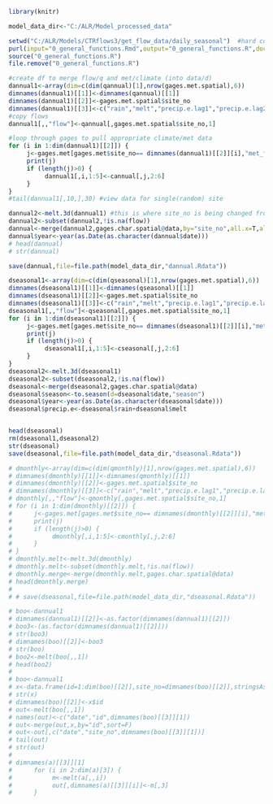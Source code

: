 ```r
library(knitr)

model_data_dir<-"C:/ALR/Model_processed_data"

setwd("C:/ALR/Models/CTRflows3/get_flow_data/daily_seasonal")  #hard coded directory name...change me
purl(input="0_general_functions.Rmd",output="0_general_functions.R",documentation=0)
source("0_general_functions.R")
file.remove("0_general_functions.R")
```

```r
#create df to merge flow/q and met/climate (into data/d)
dannual1<-array(dim=c(dim(qannual)[1],nrow(gages.met.spatial),6))
dimnames(dannual1)[[1]]<-dimnames(qannual)[[1]]
dimnames(dannual1)[[2]]<-gages.met.spatial$site_no
dimnames(dannual1)[[3]]<-c("rain","melt","precip.e.lag1","precip.e.lag2","precip.e.lag3","flow")
#copy flows
dannual1[,,"flow"]<-qannual[,gages.met.spatial$site_no,1]

#loop through gages to pull appropriate climate/met data
for (i in 1:dim(dannual1)[[2]]) {
     j<-gages.met[gages.met$site_no== dimnames(dannual1)[[2]][i],"met_filename"]
     print(j)
     if (length(j)>0) {
          dannual1[,i,1:5]<-cannual[,j,2:6]
     }
}
#tail(dannual1[,10,],30) #view data for single(random) site

dannual2<-melt.3d(dannual1) #this is where site_no is being changed from char to numeric!
dannual2<-subset(dannual2,!is.na(flow))
dannual<-merge(dannual2,gages.char.spatial@data,by="site_no",all.x=T,all.y=F,sort=F)
dannual$year<-year(as.Date(as.character(dannual$date)))
# head(dannual)
# str(dannual)

save(dannual,file=file.path(model_data_dir,"dannual.Rdata"))
```

```r
dseasonal1<-array(dim=c(dim(qseasonal)[1],nrow(gages.met.spatial),6))
dimnames(dseasonal1)[[1]]<-dimnames(qseasonal)[[1]]
dimnames(dseasonal1)[[2]]<-gages.met.spatial$site_no
dimnames(dseasonal1)[[3]]<-c("rain","melt","precip.e.lag1","precip.e.lag2","precip.e.lag3","flow")
dseasonal1[,,"flow"]<-qseasonal[,gages.met.spatial$site_no,1]
for (i in 1:dim(dseasonal1)[[2]]) {
     j<-gages.met[gages.met$site_no== dimnames(dseasonal1)[[2]][i],"met_filename"]
     print(j)
     if (length(j)>0) {
          dseasonal1[,i,1:5]<-cseasonal[,j,2:6]
     }
}
dseasonal2<-melt.3d(dseasonal1)
dseasonal2<-subset(dseasonal2,!is.na(flow))
dseasonal<-merge(dseasonal2,gages.char.spatial@data)
dseasonal$season<-to.season(d=dseasonal$date,"season")
dseasonal$year<-year(as.Date(as.character(dseasonal$date)))
dseasonal$precip.e<-dseasonal$rain+dseasonal$melt


head(dseasonal)
rm(dseasonal1,dseasonal2)
str(dseasonal)
save(dseasonal,file=file.path(model_data_dir,"dseasonal.Rdata"))
```

```r
# dmonthly<-array(dim=c(dim(qmonthly)[1],nrow(gages.met.spatial),6))
# dimnames(dmonthly)[[1]]<-dimnames(qmonthly)[[1]]
# dimnames(dmonthly)[[2]]<-gages.met.spatial$site_no
# dimnames(dmonthly)[[3]]<-c("rain","melt","precip.e.lag1","precip.e.lag2","precip.e.lag3","flow")
# dmonthly[,,"flow"]<-qmonthly[,gages.met.spatial$site_no,1]
# for (i in 1:dim(dmonthly)[[2]]) {
#      j<-gages.met[gages.met$site_no== dimnames(dmonthly)[[2]][i],"met_filename"]
#      print(j)
#      if (length(j)>0) {
#           dmonthly[,i,1:5]<-cmonthly[,j,2:6]
#      }
# }
# dmonthly.melt<-melt.3d(dmonthly)
# dmonthly.melt<-subset(dmonthly.melt,!is.na(flow))
# dmonthly.merge<-merge(dmonthly.melt,gages.char.spatial@data)
# head(dmonthly.merge)
# 
# # save(dseasonal,file=file.path(model_data_dir,"dseasonal.Rdata"))

```


```r
# boo<-dannual1
# dimnames(dannual1)[[2]]<-as.factor(dimnames(dannual1)[[2]])
# boo3<-(as.factor(dimnames(dannual1)[[2]]))
# str(boo3)
# dimnames(boo)[[2]]<-boo3
# str(boo)
# boo2<-melt(boo[,,1])
# head(boo2)
# 
# boo<-dannual1
# x<-data.frame(id=1:dim(boo)[[2]],site_no=dimnames(boo)[[2]],stringsAsFactors=F)
# str(x)
# dimnames(boo)[[2]]<-x$id
# out<-melt(boo[,,1])
# names(out)<-c("date","id",dimnames(boo)[[3]][1])
# out<-merge(out,x,by="id",sort=F)
# out<-out[,c("date","site_no",dimnames(boo)[[3]][1])]
# tail(out)
# str(out)
# 
# dimnames(a)[[3]][1]
#      for (i in 2:dim(a)[3]) {
#           m<-melt(a[,,i])
#           out[,dimnames(a)[[3]][i]]<-m[,3]
#      }

```
